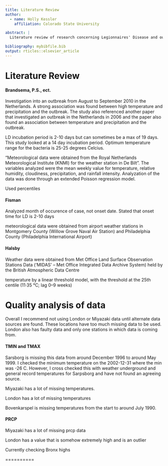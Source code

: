 ```yaml
---
title: Literature Review 
author:
  - name: Holly Kessler
    affiliation: Colorado State University

abstract: |
  Literature review of research concerning Legionnaires' Disease and outbreak association with meteorlogical extremities.

bibliography: mybibfile.bib
output: rticles::elsevier_article
---
```



Literature Review 
==========================

#### Brandsema, P.S., ect. 

Investigation into an outbreak from August to September 2010 in the Netherlands. A strong association was found between high temperature and precipitation and the outbreak. The study also referenced another paper that investigated an outbreak in the Netherlands in 2006 and the paper also found an association between temperature and precipitation and the outbreak. 

LD incubation period is 2-10 days but can sometimes be a max of 19 days. This study looked at a 14 day incubation period. Optimum temperature range for the bacteria is 25-25 degrees Celcius. 

"Meteorological data were obtained from the Royal Netherlands Meteorological Institute (KNMI) for the weather station in De Bilt". The variables analyzed were the mean weekly value for temperature, relative humidity, cloudiness, precipitation, and rainfall intensity. Analyzation of the data was done through an extended Poisson regression model. 

Used percentiles


#### Fisman

Analyzed month of occurence of case, not onset date. Stated that onset time for LD is 2-10 days

meteorological data were obtained from airport weather stations in
Montgomery County (Willow Grove Naval Air Station) and
Philadelphia County (Philadelphia International Airport)

#### Halsby 

Weather data were obtained from Met Office Land
Surface Observation Stations Data (‘MIDAS’ – Met
Office Integrated Data Archive System) held by the
British Atmospheric Data Centre

temperature by a linear threshold
model, with the threshold at the 25th centile (11·35 °C;
lag 0–9 weeks)




Quality analysis of data
===================

Overall I recommend not using London or Miyazaki data until alternate data sources are found. These locations have  too much missing data to be used. London also has faulty data and only one stations in which data is coming from. 


#### TMIN and TMAX

Sarsborg is missing this data from around December 1996 to around May 1999. I checked the minimum temperature on the 2002-12-31 where the min was -26 C. However, I cross checked this with weather underground and general record temperatures for Sarpsborg and have not found an agreeing source. 

Miyazaki has a lot of missing temperatures. 

London has a lot of missing temperatures 

Bovenkarspel is missing temperatures from the start to around July 1990. 


#### PRCP

Miyazaki has a lot of missing prcp data

London has a value that is somehow extremely high and is an outlier 

Currently checking Bronx highs




==========
